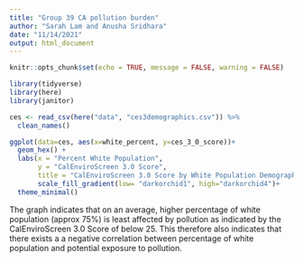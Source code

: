 ```yaml
---
title: "Group 39 CA pollution burden"
author: "Sarah Lam and Anusha Sridhara"
date: "11/14/2021"
output: html_document
---
```


```r
knitr::opts_chunk$set(echo = TRUE, message = FALSE, warning = FALSE)

library(tidyverse)
library(here)
library(janitor)
```

```r
ces <- read_csv(here("data", "ces3demographics.csv")) %>% 
  clean_names()
```

```r
ggplot(data=ces, aes(x=white_percent, y=ces_3_0_score))+
  geom_hex() +
  labs(x = "Percent White Population",
       y = "CalEnviroScreen 3.0 Score",
       title = "CalEnviroScreen 3.0 Score by White Population Demographic")+ 
       scale_fill_gradient(low= "darkorchid1", high="darkorchid4")+
  theme_minimal()
```
The graph indicates that on an average, higher percentage of white population (approx 75%) is least affected by pollution as indicated by the CalEnviroScreen 3.0 Score of below 25. This therefore also indicates that there exists a a negative correlation between percentage of white population and potential exposure to pollution. 





